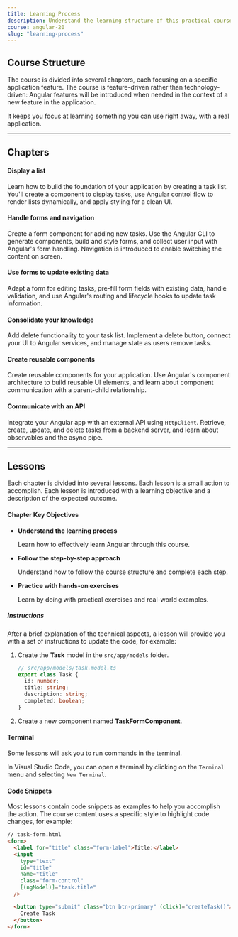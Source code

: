 ```yaml
---
title: Learning Process
description: Understand the learning structure of this practical course.
course: angular-20
slug: "learning-process"
---
```



## Course Structure

The course is divided into several chapters, each focusing on a specific application feature.
The course is feature-driven rather than technology-driven: Angular features will be introduced when needed in the context of a new feature in the application.

It keeps you focus at learning something you can use right away, with a real application.

---

## Chapters

#### Display a list

<span class="text-sm text-gray-400 block pl-4">
  Learn how to build the foundation of your application by creating a task list.
  You'll create a component to display tasks, use Angular control flow to render
  lists dynamically, and apply styling for a clean UI.
</span>

#### Handle forms and navigation

<span class="text-sm text-gray-400 block pl-4">
  Create a form component for adding new tasks. Use the Angular CLI to generate
  components, build and style forms, and collect user input with Angular's form
  handling. Navigation is introduced to enable switching the content on screen.
</span>

#### Use forms to update existing data

<span class="text-sm text-gray-400 block pl-4">
  Adapt a form for editing tasks, pre-fill form fields with existing data,
  handle validation, and use Angular's routing and lifecycle hooks to update
  task information.
</span>

#### Consolidate your knowledge

<span class="text-sm text-gray-400 block pl-4">
  Add delete functionality to your task list. Implement a delete button, connect
  your UI to Angular services, and manage state as users remove tasks.
</span>

#### Create reusable components

<span class="text-sm text-gray-400 block pl-4">
  Create reusable components for your application. Use Angular's component
  architecture to build reusable UI elements, and learn about component communication with a
  parent-child relationship.
</span>

#### Communicate with an API

<span class="text-sm text-gray-400 block pl-4">
  Integrate your Angular app with an external API using <code>HttpClient</code>.
  Retrieve, create, update, and delete tasks from a backend server, and learn
  about observables and the async pipe.
</span>

---

## Lessons

Each chapter is divided into several lessons. Each lesson is a small action to accomplish.
Each lesson is introduced with a learning objective and a description of the expected outcome.

#### Chapter Key Objectives

<NotificationCard state="objective" title="Chapter Objectives">
  <ul className="list-disc pl-4 space-y-2">
    <li>
      <strong>Understand the learning process</strong>
      <p>Learn how to effectively learn Angular through this course.</p>
    </li>
    <li>
      <strong>Follow the step-by-step approach</strong>
      <p>
        Understand how to follow the course structure and complete each step.
      </p>
    </li>
    <li>
      <strong>Practice with hands-on exercises</strong>
      <p>Learn by doing with practical exercises and real-world examples.</p>
    </li>
  </ul>
</NotificationCard>

##### Instructions

After a brief explanation of the technical aspects, a lesson will provide you with a set of instructions to update the code, for example:

<Steps>

1. Create the **Task** model in the `src/app/models` folder.

   ```typescript
   // src/app/models/task.model.ts
   export class Task {
     id: number;
     title: string;
     description: string;
     completed: boolean;
   }
   ```

2. Create a new component named **TaskFormComponent**.

</Steps>

#### Terminal

Some lessons will ask you to run commands in the terminal.

In Visual Studio Code, you can open a terminal by clicking on the `Terminal` menu and selecting `New Terminal`.

#### Code Snippets

Most lessons contain code snippets as examples to help you accomplish the action.
The course content uses a specific style to highlight code changes, for example:

```html ins={"Add the event binding to create the task": 11-14} ins="(click)="createTask()""
// task-form.html
<form>
  <label for="title" class="form-label">Title:</label>
  <input
    type="text"
    id="title"
    name="title"
    class="form-control"
    [(ngModel)]="task.title"
  />

  <button type="submit" class="btn btn-primary" (click)="createTask()">
    Create Task
  </button>
</form>
```
